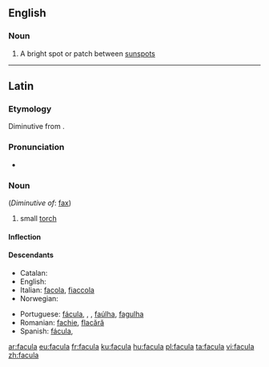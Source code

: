 ==English==

===Noun===
{{wikipedia}}
{{en-noun|faculae}}

# {{context|astronomy|lang=en}} A bright spot or patch between [[sunspot]]s

----
==Latin==

===Etymology===
Diminutive from {{suffix|lang=la|fax|ula|t1=torch}}.

===Pronunciation===
* {{la-pronunc|facula}}

===Noun===
{{la-noun|facula||faculae|f|first}} (''Diminutive of'': [[fax#Latin|fax]])

# small [[torch]]

====Inflection====
{{la-decl-1st|facul}}

====Descendants====
{{top2}}
* Catalan: {{l|ca|falla}}
* English: {{l|en|facula}}
* Italian: [[facola]], [[fiaccola]]
* Norwegian: {{l|no|fakkel}}
{{mid2}}
* Portuguese: [[fácula]], {{l|pt|facha}}, {{l|pt|facho}}, [[faúlha]], [[fagulha]]
* Romanian: [[fachie]], [[flacără]]
* Spanish: [[fácula]], {{l|es|hacha}}
{{bottom}}

[[ar:facula]]
[[eu:facula]]
[[fr:facula]]
[[ku:facula]]
[[hu:facula]]
[[pl:facula]]
[[ta:facula]]
[[vi:facula]]
[[zh:facula]]